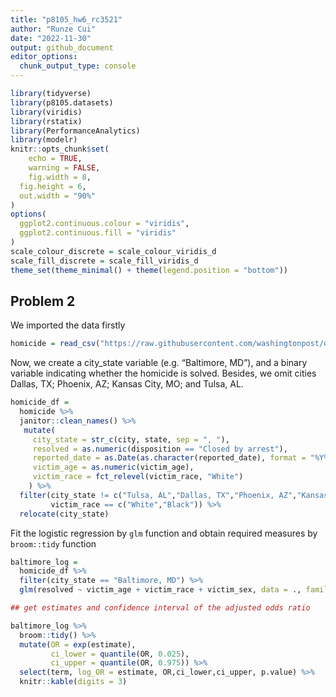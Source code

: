 ```yaml
---
title: "p8105_hw6_rc3521"
author: "Runze Cui"
date: "2022-11-30"
output: github_document
editor_options: 
  chunk_output_type: console
---
```


```r
library(tidyverse)
library(p8105.datasets)
library(viridis)
library(rstatix)
library(PerformanceAnalytics)
library(modelr)
knitr::opts_chunk$set(
	echo = TRUE,
	warning = FALSE,
	fig.width = 8, 
  fig.height = 6,
  out.width = "90%"
)
options(
  ggplot2.continuous.colour = "viridis",
  ggplot2.continuous.fill = "viridis"
)
scale_colour_discrete = scale_colour_viridis_d
scale_fill_discrete = scale_fill_viridis_d
theme_set(theme_minimal() + theme(legend.position = "bottom"))
```

## Problem 2

We imported the data firstly

```r
homicide = read_csv("https://raw.githubusercontent.com/washingtonpost/data-homicides/master/homicide-data.csv")
```

Now, we create a city_state variable (e.g. “Baltimore, MD”), and a binary variable indicating whether the homicide is solved. Besides, we omit cities Dallas, TX; Phoenix, AZ; Kansas City, MO; and Tulsa, AL. 

```r
homicide_df = 
  homicide %>% 
  janitor::clean_names() %>%
   mutate(
     city_state = str_c(city, state, sep = ", "),
     resolved = as.numeric(disposition == "Closed by arrest"),
     reported_date = as.Date(as.character(reported_date), format = "%Y%m%d"),
     victim_age = as.numeric(victim_age),
     victim_race = fct_relevel(victim_race, "White")
    ) %>%
  filter(city_state != c("Tulsa, AL","Dallas, TX","Phoenix, AZ","Kansas City, MO"),
         victim_race == c("White","Black")) %>%
  relocate(city_state)
```

Fit the logistic regression by `glm` function and obtain required measures by `broom::tidy` function

```r
baltimore_log = 
  homicide_df %>%
  filter(city_state == "Baltimore, MD") %>%
  glm(resolved ~ victim_age + victim_race + victim_sex, data = ., family = binomial())

## get estimates and confidence interval of the adjusted odds ratio

baltimore_log %>% 
  broom::tidy() %>% 
  mutate(OR = exp(estimate),
         ci_lower = quantile(OR, 0.025),
         ci_upper = quantile(OR, 0.975)) %>%
  select(term, log_OR = estimate, OR,ci_lower,ci_upper, p.value) %>%
  knitr::kable(digits = 3)
```


